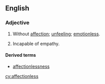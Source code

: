 ==English==

===Adjective===
{{en-adj}}
# Without [[affection]]; [[unfeeling]]; [[emotionless]].
# {{context|psychology}} Incapable of empathy.

====Derived terms====
* [[affectionlessness]]

[[cy:affectionless]]